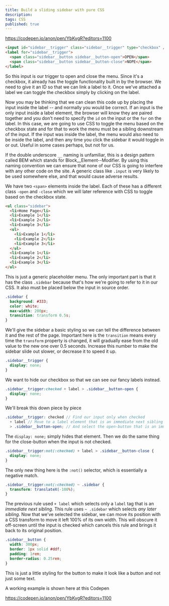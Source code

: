 ```yaml
---
title: Build a sliding sidebar with pure CSS
description:
tags: CSS
published: true
---
```


https://codepen.io/anon/pen/YbKvgR?editors=1100

```html numbered
<input id="sidebar__trigger" class="sidebar__trigger" type="checkbox" />
<label for="sidebar__trigger">
  <span class="sidebar__button sidebar__button-open">OPEN</span>
  <span class="sidebar__button sidebar__button-close">NOPE</span>
</label>
```

So this input is our trigger to open and close the menu. Since it's a checkbox, it already has the toggle functionality built in by the browser. We need to give it an ID so that we can link a label to it. Once we've attached a label we can toggle the checkbox simply by clicking on the label.

Now you may be thinking that we can clean this code up by placing the input inside the label -- and normally you would be correct. If an input is the only input inside a label element, the browser will know they are paired together and you don't need to specify the `id` on the input or the `for` on the label. In this case, we are going to use CSS to toggle the menu based on the checkbox state and for that to work the menu must be a sibling downstream of the input. If the input was inside the label, the menu would also need to be inside the label, and then any time you click the sidebar it would toggle in or out. Useful in some cases perhaps, but not for us.

If the double underscore `__` naming is unfamiliar, this is a design pattern called BEM which stands for Block\_\_Element--Modifier. By using this naming convention we can ensure that none of our CSS is going to interfere with any other code on the site. A generic class like `.input` is very likely to be used somewhere else, and that would cause adverse results.

We have two `<span>` elements inside the label. Each of these has a different class `-open` and `-close` which we will later reference with CSS to toggle based on the checkbox state.

```html numbered
<ul class="sidebar">
  <li>Home Page</li>
  <li>Example 1</li>
  <li>Example 2</li>
  <li>Example 3</li>
  <ul>
    <li>Example 1</li>
    <li>Example 2</li>
    <li>Example 3</li>
  </ul>
  <li>Example 1</li>
  <li>Example 2</li>
  <li>Example 3</li>
</ul>
```

This is just a generic placeholder menu. The only important part is that it has the class `.sidebar` because that's how we're going to refer to it in our CSS. It also must be placed below the input in source order.

```css numbered
.sidebar {
  background: #333;
  color: white;
  max-width: 200px;
  transition: transform 0.5s;
}
```

We'll give the sidebar a basic styling so we can tell the difference between it and the rest of the page. Important here is the `transition` means every time the `transform` property is changed, it will gradually ease from the old value to the new one over 0.5 seconds. Increase this number to make the sidebar slide out slower, or decrease it to speed it up.

```css numbered
.sidebar__trigger {
  display: none;
}
```

We want to hide our checkbox so that we can see our fancy labels instead.

```css numbered
.sidebar__trigger:checked + label > .sidebar__button-open {
  display: none;
}
```

We'll break this down piece by piece

```scss
.sidebar__trigger: checked // Find our input only when checked
  + label // Move to a label element that is an immediate next sibling
  > .sidebar__button-open; // And select the open-button that is an immediate child
```

The `display: none;` simply hides that element. Then we do the same thing for the close-button when the input is not checked.

```css numbered
.sidebar__trigger:not(:checked) + label > .sidebar__button-close {
  display: none;
}
```

The only new thing here is the `:not()` selector, which is essentially a negative match.

```css numbered
.sidebar__trigger:not(:checked) ~ .sidebar {
  transform: translateX(-100%);
}
```

The previous rule used `+ label` which selects only a `label` tag that is an _immediate next sibling_. This rule uses `~ .sidebar` which selects _any later sibling_. Now that we've selected the sidebar, we can move its position with a CSS transform to move it left 100% of its own width. This will obscure it off-screen until the input is checked which cancels this rule and brings it back to its original position.

```css numbered
.sidebar__button {
  width: 300px;
  border: 1px solid #ddf;
  padding: 1rem;
  border-radius: 0.25rem;
}
```

This is just a little styling for the button to make it look like a button and not just some text.

A working example is shown here at this Codepen

https://codepen.io/anon/pen/YbKvgR?editors=1100
